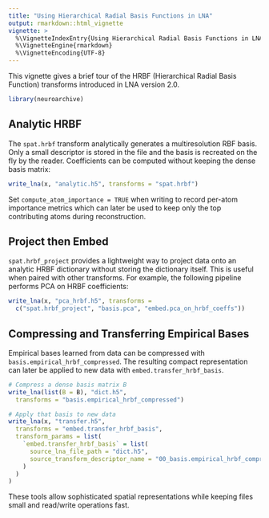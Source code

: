 ```yaml
---
title: "Using Hierarchical Radial Basis Functions in LNA"
output: rmarkdown::html_vignette
vignette: >
  %\VignetteIndexEntry{Using Hierarchical Radial Basis Functions in LNA}
  %\VignetteEngine{rmarkdown}
  %\VignetteEncoding{UTF-8}
---
```


This vignette gives a brief tour of the HRBF (Hierarchical Radial Basis
Function) transforms introduced in LNA version 2.0.

```r
library(neuroarchive)
```

## Analytic HRBF

The `spat.hrbf` transform analytically generates a multiresolution RBF
basis. Only a small descriptor is stored in the file and the basis is
recreated on the fly by the reader. Coefficients can be computed
without keeping the dense basis matrix:

```r
write_lna(x, "analytic.h5", transforms = "spat.hrbf")
```

Set `compute_atom_importance = TRUE` when writing to record per-atom
importance metrics which can later be used to keep only the top
contributing atoms during reconstruction.

## Project then Embed

`spat.hrbf_project` provides a lightweight way to project data onto an
analytic HRBF dictionary without storing the dictionary itself. This is
useful when paired with other transforms. For example, the following
pipeline performs PCA on HRBF coefficients:

```r
write_lna(x, "pca_hrbf.h5", transforms =
  c("spat.hrbf_project", "basis.pca", "embed.pca_on_hrbf_coeffs"))
```

## Compressing and Transferring Empirical Bases

Empirical bases learned from data can be compressed with
`basis.empirical_hrbf_compressed`. The resulting compact representation
can later be applied to new data with `embed.transfer_hrbf_basis`.

```r
# Compress a dense basis matrix B
write_lna(list(B = B), "dict.h5",
  transforms = "basis.empirical_hrbf_compressed")

# Apply that basis to new data
write_lna(x, "transfer.h5",
  transforms = "embed.transfer_hrbf_basis",
  transform_params = list(
    `embed.transfer_hrbf_basis` = list(
      source_lna_file_path = "dict.h5",
      source_transform_descriptor_name = "00_basis.empirical_hrbf_compressed.json"
    )
  )
)
```

These tools allow sophisticated spatial representations while keeping
files small and read/write operations fast.
